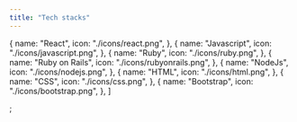 ```yaml
---
title: "Tech stacks"
---
```


  {
    name: "React",
    icon: "./icons/react.png",
  },
  {
    name: "Javascript",
    icon: "./icons/javascript.png",
  },
  {
    name: "Ruby",
    icon: "./icons/ruby.png",
  },
  {
    name: "Ruby on Rails",
    icon: "./icons/rubyonrails.png",
  },
  {
    name: "NodeJs",
    icon: "./icons/nodejs.png",
  },
  {
    name: "HTML",
    icon: "./icons/html.png",
  },
  {
    name: "CSS",
    icon: "./icons/css.png",
  },
  {
    name: "Bootstrap",
    icon: "./icons/bootstrap.png",
  },
]

;
